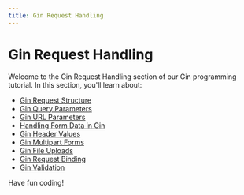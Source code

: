 ```yaml
---
title: Gin Request Handling
---
```


# Gin Request Handling

Welcome to the Gin Request Handling section of our Gin programming tutorial. In this section, you'll learn about:

- [Gin Request Structure](./0-gin-request-structure.mdx)
- [Gin Query Parameters](./1-gin-query-parameters.mdx)
- [Gin URL Parameters](./2-gin-url-parameters.mdx)
- [Handling Form Data in Gin](./3-gin-form-data.mdx)
- [Gin Header Values](./4-gin-header-values.mdx)
- [Gin Multipart Forms](./5-gin-multipart-forms.mdx)
- [Gin File Uploads](./6-gin-file-uploads.mdx)
- [Gin Request Binding](./7-gin-request-binding.mdx)
- [Gin Validation](./8-gin-validation.mdx)

Have fun coding!